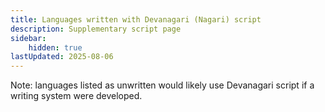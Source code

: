```yaml
---
title: Languages written with Devanagari (Nagari) script
description: Supplementary script page
sidebar:
    hidden: true
lastUpdated: 2025-08-06
---
```



Note: languages listed as unwritten would likely use Devanagari script if a writing system were developed.

<WsList script='Deva' />
